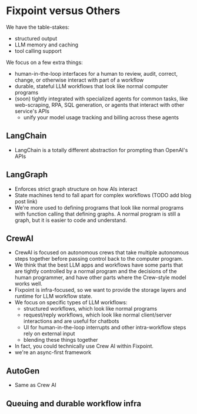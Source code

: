 # Fixpoint versus Others

We have the table-stakes:

- structured output
- LLM memory and caching
- tool calling support

We focus on a few extra things:

- human-in-the-loop interfaces for a human to review, audit, correct, change, or otherwise interact with part of a workflow
- durable, stateful LLM workflows that look like normal computer programs
- (soon) tightly integrated with specialized agents for common tasks, like web-scraping, RPA, SQL generation, or agents that interact with other service's APIs
  - unify your model usage tracking and billing across these agents


## LangChain

- LangChain is a totally different abstraction for prompting than OpenAI's APIs

## LangGraph

- Enforces strict graph structure on how AIs interact
- State machines tend to fall apart for complex workflows (TODO add blog post link)
- We're more used to defining programs that look like normal programs with
  function calling that defining graphs. A normal program is still a graph, but
  it is easier to code and understand.

## CrewAI

- CrewAI is focused on autonomous crews that take multiple autonomous steps together before passing control back to the computer program.
- We think that the best LLM apps and workflows have some parts that are tightly controlled by a normal program and the decisions of the human programmer, and have other parts where the Crew-style model works well.
- Fixpoint is infra-focused, so we want to provide the storage layers and runtime for LLM workflow state.
- We focus on specific types of LLM workflows:
  - structured workflows, which look like normal programs
  - request/reply workflows, which look like normal client/server interactions and are useful for chatbots
  - UI for human-in-the-loop interrupts and other intra-workflow steps rely on external input
  - blending these things together
- In fact, you could technically use Crew AI within Fixpoint.
- we're an async-first framework


## AutoGen

- Same as Crew AI


## Queuing and durable workflow infra
